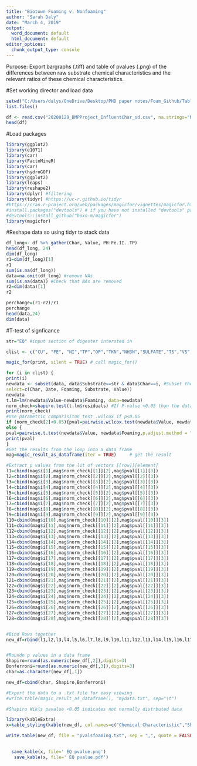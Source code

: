 ---
title: "Biotown Foaming v. Nonfoaming"
author: "Sarah Daly"
date: "March 4, 2019"
output:
  word_document: default
  html_document: default
editor_options:
  chunk_output_type: console
---
Purpose:  Export bargraphs (.tiff) and table of pvalues (.png) of the differences between raw substrate chemical characteristics and the relevant ratios of these chemical characteristics. 

#Set working director and load data

```{r}
setwd("C:/Users/dalys/OneDrive/Desktop/PHD paper notes/Foam_Github/Table2")
list.files()

df <- read.csv("20200129_BMPProject_InfluentChar_sd.csv", na.strings="NA")
head(df)

```

#Load packages
```{r}
library(ggplot2)
library(e1071)
library(car)
library(FactoMineR)
library(car)
library(hydroGOF)
library(ggplot2)
library(leaps)
library(reshape2)
library(dplyr) #filtering
library(tidyr) #https://uc-r.github.io/tidyr
#https://cran.r-project.org/web/packages/magicfor/vignettes/magicfor.html
#install.packages("devtools") # if you have not installed "devtools" package
#devtools::install_github("hoxo-m/magicfor")
library(magicfor)

```

#Reshape data so using tidyr to stack data
```{r}
df_long<- df %>% gather(Char, Value, PH:Fe.II..TP)
head(df_long, 24) 
dim(df_long)
r1=dim(df_long)[1]
r1
sum(is.na(df_long))
data=na.omit(df_long) #remove NAs
sum(is.na(data)) #Check that NAs are removed
r2=dim(data)[1]
r2

perchange=(r1-r2)/r1
perchange
head(data,24)
dim(data)
```

#T-test of signficance
```{r}
str="EQ" #input section of digester intersted in 

clist <- c("CU", "FE", "NI","TP","OP","TKN","NH3N","SULFATE","TS","VS","PH","TCOD","SCOD","TALK","TVFA","CONDUCTIVITY","TANNIC", "TN","SCOD.TCOD","OP.TP","TCOD.TN.TP","TVFA.TALK","TAN.TKN","TCOD.SULFATE","FS.TS","VS.TS","FE.II..S","Fe.II..TP")

magic_for(print, silent = TRUE) # call magic_for()

for (i in clist) {
print(i)
newdata <- subset(data, data$Substrate==str & data$Char==i, #Subset the data
select=c(Char, Date, Foaming, Substrate, Value))
newdata
t.lm=lm(newdata$Value~newdata$Foaming, data=newdata)
norm_check=shapiro.test(t.lm$residuals) #If P-value <0.05 than the data is not normally distriuted
print(norm_check)
#Use parametric comparisiton test .wilcox if p<0.05
if (norm_check[2]<0.05){pval=pairwise.wilcox.test(newdata$Value, newdata$Foaming)}
else {
pval=pairwise.t.test(newdata$Value, newdata$Foaming,p.adjust.method = "bonferroni")}
print(pval)
}
#Get the results from the loop into a data frame
mag=magic_result_as_dataframe(iter = TRUE)     # get the result

#Extract p values from the lit of vectors [[row]][element]
l1=cbind(mag$i[1],mag$norm_check[[1]][2],mag$pval[[1]][3])
l2=cbind(mag$i[2],mag$norm_check[[2]][2],mag$pval[[2]][3])
l3=cbind(mag$i[3],mag$norm_check[[3]][2],mag$pval[[3]][3])
l4=cbind(mag$i[4],mag$norm_check[[4]][2],mag$pval[[4]][3])
l5=cbind(mag$i[5],mag$norm_check[[5]][2],mag$pval[[5]][3])
l6=cbind(mag$i[6],mag$norm_check[[6]][2],mag$pval[[6]][3])
l7=cbind(mag$i[7],mag$norm_check[[7]][2],mag$pval[[7]][3])
l8=cbind(mag$i[8],mag$norm_check[[8]][2],mag$pval[[8]][3])
l9=cbind(mag$i[9],mag$norm_check[[9]][2],mag$pval[[9]][3])
l10=cbind(mag$i[10],mag$norm_check[[10]][2],mag$pval[[10]][3])
l11=cbind(mag$i[11],mag$norm_check[[11]][2],mag$pval[[11]][3])
l12=cbind(mag$i[12],mag$norm_check[[12]][2],mag$pval[[12]][3])
l13=cbind(mag$i[13],mag$norm_check[[13]][2],mag$pval[[13]][3])
l14=cbind(mag$i[14],mag$norm_check[[14]][2],mag$pval[[14]][3])
l15=cbind(mag$i[15],mag$norm_check[[15]][2],mag$pval[[15]][3])
l16=cbind(mag$i[16],mag$norm_check[[16]][2],mag$pval[[16]][3])
l17=cbind(mag$i[17],mag$norm_check[[17]][2],mag$pval[[17]][3])
l18=cbind(mag$i[18],mag$norm_check[[18]][2],mag$pval[[18]][3])
l19=cbind(mag$i[19],mag$norm_check[[19]][2],mag$pval[[19]][3])
l20=cbind(mag$i[20],mag$norm_check[[20]][2],mag$pval[[20]][3])
l21=cbind(mag$i[21],mag$norm_check[[21]][2],mag$pval[[21]][3])
l22=cbind(mag$i[22],mag$norm_check[[22]][2],mag$pval[[22]][3])
l23=cbind(mag$i[23],mag$norm_check[[23]][2],mag$pval[[23]][3])
l24=cbind(mag$i[24],mag$norm_check[[24]][2],mag$pval[[24]][3])
l25=cbind(mag$i[25],mag$norm_check[[25]][2],mag$pval[[25]][3])
l26=cbind(mag$i[26],mag$norm_check[[26]][2],mag$pval[[26]][3])
l27=cbind(mag$i[27],mag$norm_check[[27]][2],mag$pval[[27]][3])
l28=cbind(mag$i[28],mag$norm_check[[28]][2],mag$pval[[28]][3])


#Bind Rows together
new_df=rbind(l1,l2,l3,l4,l5,l6,l7,l8,l9,l10,l11,l12,l13,l14,l15,l16,l17,l18,l19,l20,l21,l22,l23,l24,l25,l26,l27,l28)


#Roundn p values in a data frame 
Shapiro=round(as.numeric(new_df[,2]),digits=3)
Bonferroni=round(as.numeric(new_df[,3]),digits=3)
char=as.character(new_df[,1])

new_df=cbind(char, Shapiro,Bonferroni)

#Export the data to a .txt file for easy viewing
#write.table(magic_result_as_dataframe(), "mydata.txt", sep="\t")

#Shapiro Wikls pavalue <0.05 indicates not normally distrbuted data

library(kableExtra)
x=kable_styling(kable(new_df, col.names=c("Chemical Characteristic","Shapiro-Wilk normality test","Bonferroni or Wilcox p value"),table.attr = "style = \"color: black;\""))

write.table(new_df, file = "pvalsfoaming.txt", sep = ",", quote = FALSE, row.names = F)

          
  save_kable(x, file=' EQ pvalue.png')
   save_kable(x, file=' EQ pvalue.pdf')


```